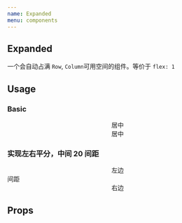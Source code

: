```yaml
---
name: Expanded
menu: components
---
```



## Expanded

一个会自动占满 `Row`, `Column`可用空间的组件。等价于 `flex: 1`

## Usage

### Basic

<Playground>
  <Container width="100%">
    <Row>
      <Container width="100px" height="100px" color="#ececec">
        <Center>居中</Center>
      </Container>
      <Expanded style={{background: "coral"}}>
        <Center>
          <Container width="100px" height="100px" color="blue">
            <Center style={{color: "#fff"}}>居中</Center>
          </Container>
        </Center>
      </Expanded>
    </Row>
  </Container>
</Playground>

### 实现左右平分，中间 20 间距

<Playground>
  <Container width="100%">
    <Row>
      <Expanded style={{background: "coral"}}>
        <Center>左边</Center>
      </Expanded>
      <Container width="20px" color="red">间距</Container>
      <Expanded style={{background: "coral"}}>
        <Center>右边</Center>
      </Expanded>
    </Row>
  </Container>
</Playground>

## Props

<Props of={Expanded} />
